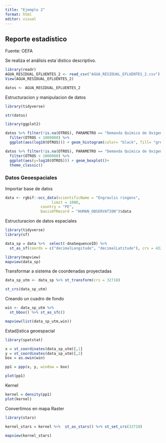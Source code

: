 ---
title: "Ejemplo 2"
format: html
editor: visual
---

## Reporte estadístico

Fuente: OEFA

Se realiza el análisis esta´distico descriptivo.

```{r}

library(readr)
AGUA_RESIDUAL_EFLUENTES_2 <- read_csv("AGUA_RESIDUAL_EFLUENTES_2.csv")
View(AGUA_RESIDUAL_EFLUENTES_2)

datos <- AGUA_RESIDUAL_EFLUENTES_2
```

Estructuracion y manipulacion de datos

```{r}
library(tidyverse)

str(datos)
```

```{r}
library(ggplot2)

datos %>% filter(!is.na(OTROS), PARAMETRO == "Demanda Química de Oxígeno (DQO)") %>%
  filter(OTROS < 1000000) %>% 
  ggplot(aes(log10(OTROS))) + geom_histogram(color= "black", fill= "grey")+theme_bw()


```

```{r}

datos %>% filter(!is.na(OTROS), PARAMETRO == "Demanda Química de Oxígeno (DQO)") %>%
  filter(OTROS < 1000000) %>% 
  ggplot(aes(y=log10(OTROS))) + geom_boxplot()+
  theme_classic()
```

### Datos Geoespaciales

Importar base de datos

```{r}

data <- rgbif::occ_data(scientificName = "Engraulis ringens",
                     limit = 1000,
                country = "PE",
                basisOfRecord = "HUMAN_OBSERVATION")$data
```

Estructuracion de datos espaciales

```{r}
library(tidyverse)
library(sf)

data_sp = data %>%  select(-dnaSequenceID) %>% 
  st_as_sf(coords = c("decimalLongitude", "decimalLatitude"), crs = 4326)
```

```{r}
library(mapview)
mapview(data_sp)
```

Transformar a sistema de coordenadas proyectadas

```{r}
data_sp_utm <- data_sp %>% st_transform(crs = 32718)

st_crs(data_sp_utm)
```

Creando un cuadro de fondo

```{r}
win <- data_sp_utm %>% 
  st_bbox() %>% st_as_sfc()

mapview(list(data_sp_utm,win))
```

Estad\[istica geoespacial

```{r}
library(spatstat)

x = st_coordinates(data_sp_utm)[,1]
y = st_coordinates(data_sp_utm)[,2]
box = as.owin(win)

pp1 = ppp(x, y, window = box)

plot(pp1)
```

Kernel

```{r}
kernel = density(pp1)
plot(kernel)
```

Convertimos en mapa Raster

```{r}
library(stars)

kernel_stars = kernel %>%  st_as_stars() %>% st_set_crs(32718)

mapview(kernel_stars)
```
